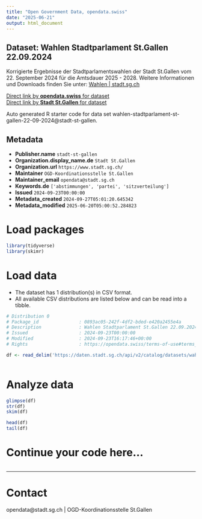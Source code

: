 ```yaml
---
title: "Open Government Data, opendata.swiss"
date: "2025-06-21"
output: html_document
---
```


## Dataset: Wahlen Stadtparlament St.Gallen 22.09.2024

Korrigierte Ergebnisse der Stadtparlamentswahlen der Stadt St.Gallen vom 22. September 2024 für die Amtsdauer 2025 - 2028. Weitere Informationen und Downloads finden Sie unter: [Wahlen | stadt.sg.ch](https://www.stadt.sg.ch/home/verwaltung-politik/demokratie-politik/abstimmungen-wahlen/wahlen.html)

[Direct link by **opendata.swiss** for dataset](https://opendata.swiss/de/dataset/wahlen-stadtparlament-st-gallen-22-09-2024)<br>
[Direct link by **Stadt St.Gallen** for dataset](https://daten.stadt.sg.ch/explore/dataset/wahlen-stadtparlament-st-gallen-22-09-2024/)

Auto generated R starter code for data set wahlen-stadtparlament-st-gallen-22-09-2024@stadt-st-gallen.

## Metadata

- **Publisher.name** `stadt-st-gallen`
- **Organization.display_name.de** `Stadt St.Gallen`
- **Organization.url** `https://www.stadt.sg.ch/`
- **Maintainer** `OGD-Koordinationsstelle St.Gallen`
- **Maintainer_email** `opendata@stadt.sg.ch`
- **Keywords.de** `['abstimmungen', 'partei', 'sitzverteilung']`
- **Issued** `2024-09-23T00:00:00`
- **Metadata_created** `2024-09-27T05:01:20.645342`
- **Metadata_modified** `2025-06-20T05:00:52.284823`


# Load packages

```r

library(tidyverse)
library(skimr)

```

# Load data

-   The dataset has 1 distribution(s) in CSV format.
-   All available CSV distributions are listed below and can be read into a tibble.

```r

# Distribution 0
# Package_id               : 0893ac05-242f-4df2-bded-e420a2455e4a
# Description              : Wahlen Stadtparlament St.Gallen 22.09.2024 (csv)
# Issued                   : 2024-09-23T00:00:00
# Modified                 : 2024-09-23T16:17:46+00:00
# Rights                   : https://opendata.swiss/terms-of-use#terms_by

df <- read_delim('https://daten.stadt.sg.ch/api/v2/catalog/datasets/wahlen-stadtparlament-st-gallen-22-09-2024/exports/csv?use_labels=true')



```

# Analyze data

```r

glimpse(df)
str(df)
skim(df)

head(df)
tail(df)

```

# Continue your code here...

```r

```

------------------------------------------------------------------------

# Contact

opendata@stadt.sg.ch | OGD-Koordinationsstelle St.Gallen

